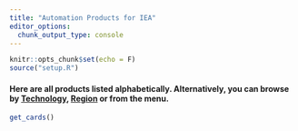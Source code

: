 ```yaml
---
title: "Automation Products for IEA"
editor_options: 
  chunk_output_type: console
---
```


```r
knitr::opts_chunk$set(echo = F)
source("setup.R")
```

<h4>Here are all **products** listed alphabetically. Alternatively, you can browse by [Technology](tech.html),  [Region](region.html) or from the menu.</h4>

<div class="row row-cols-1 row-cols-md-2">
```r
get_cards()
```
</div>

